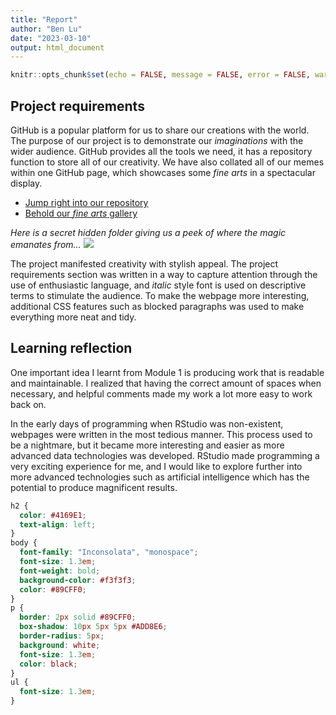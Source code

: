 ---
title: "Report"
author: "Ben Lu"
date: "2023-03-10"
output: html_document
---

```{r setup, include=FALSE,}
knitr::opts_chunk$set(echo = FALSE, message = FALSE, error = FALSE, warning = FALSE)
```

## Project requirements
GitHub is a popular platform for us to share our creations with the world. The purpose of our project is to demonstrate our *imaginations* with the wider audience. GitHub provides all the tools we need, it has a repository function to store all of our creativity. We have also collated all of our memes within one GitHub page, which showcases some *fine arts* in a spectacular display. 

* [Jump right into our repository](https://github.com/BenCodes01/Stats220)
* [Behold our *fine arts* gallery](https://bencodes01.github.io/Stats220/)

*Here is a secret hidden folder giving us a peek of where the magic emanates from...*
![](screenshot.PNG)

The project manifested creativity with stylish appeal. The project requirements section was written in a way to capture attention through the use of enthusiastic language, and *italic* style font is used on descriptive terms to stimulate the audience. To make the webpage more interesting, additional CSS features such as blocked paragraphs was used to make everything more neat and tidy.

## Learning reflection
One important idea I learnt from Module 1 is producing work that is readable and maintainable. I realized that having the correct amount of spaces when necessary, and helpful comments made my work a lot more easy to work back on.

In the early days of programming when RStudio was non-existent, webpages were written in the most tedious manner. This process used to be a nightmare, but it became more interesting and easier as more advanced data technologies was developed. RStudio made programming a very exciting experience for me, and I would like to explore further into more advanced technologies such as artificial intelligence which has the potential to produce magnificent results.


```{css}
h2 {
  color: #4169E1;
  text-align: left;
}
body {
  font-family: "Inconsolata", "monospace";
  font-size: 1.3em;
  font-weight: bold;
  background-color: #f3f3f3;
  color: #89CFF0; 
}
p {
  border: 2px solid #89CFF0;
  box-shadow: 10px 5px 5px #ADD8E6;
  border-radius: 5px;
  background: white;
  font-size: 1.3em;
  color: black;
}
ul {
  font-size: 1.3em;
}
```
